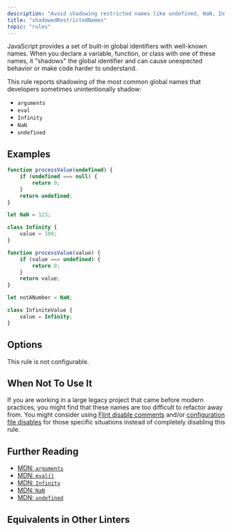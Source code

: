 ```yaml
---
description: "Avoid shadowing restricted names like undefined, NaN, Infinity, arguments, and eval."
title: "shadowedRestrictedNames"
topic: "rules"
---
```



<RuleSummary plugin="ts" rule="shadowedRestrictedNames" />

JavaScript provides a set of built-in global identifiers with well-known names.
When you declare a variable, function, or class with one of these names, it "shadows" the global identifier and can cause unexpected behavior or make code harder to understand.

This rule reports shadowing of the most common global names that developers sometimes unintentionally shadow:

- `arguments`
- `eval`
- `Infinity`
- `NaN`
- `undefined`

## Examples

<Tabs>
<TabItem label="❌ Incorrect">

```ts
function processValue(undefined) {
	if (undefined === null) {
		return 0;
	}
	return undefined;
}

let NaN = 123;

class Infinity {
	value = 100;
}
```

</TabItem>
<TabItem label="✅ Correct">

```ts
function processValue(value) {
	if (value === undefined) {
		return 0;
	}
	return value;
}

let notANumber = NaN;

class InfiniteValue {
	value = Infinity;
}
```

</TabItem>
</Tabs>

## Options

This rule is not configurable.

## When Not To Use It

If you are working in a large legacy project that came before modern practices, you might find that these names are too difficult to refactor away from.
You might consider using [Flint disable comments](/) and/or [configuration file disables](/) for those specific situations instead of completely disabling this rule.

## Further Reading

- [MDN: `arguments`](https://developer.mozilla.org/en-US/docs/Web/JavaScript/Reference/Functions/arguments)
- [MDN: `eval()`](https://developer.mozilla.org/en-US/docs/Web/JavaScript/Reference/Global_Objects/eval)
- [MDN: `Infinity`](https://developer.mozilla.org/en-US/docs/Web/JavaScript/Reference/Global_Objects/Infinity)
- [MDN: `NaN`](https://developer.mozilla.org/en-US/docs/Web/JavaScript/Reference/Global_Objects/NaN)
- [MDN: `undefined`](https://developer.mozilla.org/en-US/docs/Web/JavaScript/Reference/Global_Objects/undefined)

## Equivalents in Other Linters

<RuleEquivalents pluginId="ts" ruleId="shadowedRestrictedNames" />

